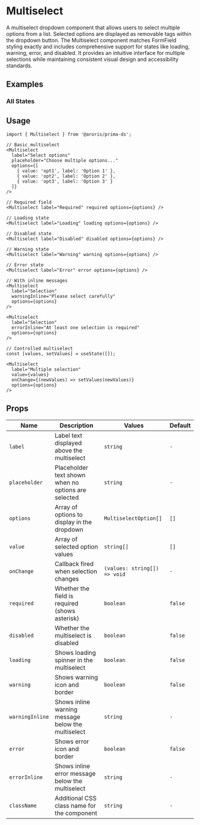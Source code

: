 
<Meta of={MultiselectStories} />

# Multiselect

A multiselect dropdown component that allows users to select multiple options from a list. Selected options are displayed as removable tags within the dropdown button. The Multiselect component matches FormField styling exactly and includes comprehensive support for states like loading, warning, error, and disabled. It provides an intuitive interface for multiple selections while maintaining consistent visual design and accessibility standards.

## Examples

### All States

<Canvas of={MultiselectStories.AllStates} />

## Usage

```tsx
import { Multiselect } from '@aroris/prima-ds';

// Basic multiselect
<Multiselect
  label="Select options"
  placeholder="Choose multiple options..."
  options={[
    { value: 'opt1', label: 'Option 1' },
    { value: 'opt2', label: 'Option 2' },
    { value: 'opt3', label: 'Option 3' }
  ]}
/>

// Required field
<Multiselect label="Required" required options={options} />

// Loading state
<Multiselect label="Loading" loading options={options} />

// Disabled state
<Multiselect label="Disabled" disabled options={options} />

// Warning state
<Multiselect label="Warning" warning options={options} />

// Error state
<Multiselect label="Error" error options={options} />

// With inline messages
<Multiselect
  label="Selection"
  warningInline="Please select carefully"
  options={options}
/>

<Multiselect
  label="Selection"
  errorInline="At least one selection is required"
  options={options}
/>

// Controlled multiselect
const [values, setValues] = useState([]);

<Multiselect
  label="Multiple selection"
  value={values}
  onChange={(newValues) => setValues(newValues)}
  options={options}
/>
```

## Props

<table>
  <thead>
    <tr>
      <th style={{ textAlign: 'left' }}>Name</th>
      <th style={{ textAlign: 'left' }}>Description</th>
      <th style={{ textAlign: 'left' }}>Values</th>
      <th style={{ textAlign: 'left' }}>Default</th>
    </tr>
  </thead>
  <tbody>
    <tr>
      <td>
        <code>label</code>
      </td>
      <td>Label text displayed above the multiselect</td>
      <td>
        <code>string</code>
      </td>
      <td>
        <code>-</code>
      </td>
    </tr>
    <tr>
      <td>
        <code>placeholder</code>
      </td>
      <td>Placeholder text shown when no options are selected</td>
      <td>
        <code>string</code>
      </td>
      <td>
        <code>-</code>
      </td>
    </tr>
    <tr>
      <td>
        <code>options</code>
      </td>
      <td>Array of options to display in the dropdown</td>
      <td>
        <code>MultiselectOption[]</code>
      </td>
      <td>
        <code>[]</code>
      </td>
    </tr>
    <tr>
      <td>
        <code>value</code>
      </td>
      <td>Array of selected option values</td>
      <td>
        <code>string[]</code>
      </td>
      <td>
        <code>[]</code>
      </td>
    </tr>
    <tr>
      <td>
        <code>onChange</code>
      </td>
      <td>Callback fired when selection changes</td>
      <td>
        <code>(values: string[]) => void</code>
      </td>
      <td>
        <code>-</code>
      </td>
    </tr>
    <tr>
      <td>
        <code>required</code>
      </td>
      <td>Whether the field is required (shows asterisk)</td>
      <td>
        <code>boolean</code>
      </td>
      <td>
        <code>false</code>
      </td>
    </tr>
    <tr>
      <td>
        <code>disabled</code>
      </td>
      <td>Whether the multiselect is disabled</td>
      <td>
        <code>boolean</code>
      </td>
      <td>
        <code>false</code>
      </td>
    </tr>
    <tr>
      <td>
        <code>loading</code>
      </td>
      <td>Shows loading spinner in the multiselect</td>
      <td>
        <code>boolean</code>
      </td>
      <td>
        <code>false</code>
      </td>
    </tr>
    <tr>
      <td>
        <code>warning</code>
      </td>
      <td>Shows warning icon and border</td>
      <td>
        <code>boolean</code>
      </td>
      <td>
        <code>false</code>
      </td>
    </tr>
    <tr>
      <td>
        <code>warningInline</code>
      </td>
      <td>Shows inline warning message below the multiselect</td>
      <td>
        <code>string</code>
      </td>
      <td>
        <code>-</code>
      </td>
    </tr>
    <tr>
      <td>
        <code>error</code>
      </td>
      <td>Shows error icon and border</td>
      <td>
        <code>boolean</code>
      </td>
      <td>
        <code>false</code>
      </td>
    </tr>
    <tr>
      <td>
        <code>errorInline</code>
      </td>
      <td>Shows inline error message below the multiselect</td>
      <td>
        <code>string</code>
      </td>
      <td>
        <code>-</code>
      </td>
    </tr>
    <tr>
      <td>
        <code>className</code>
      </td>
      <td>Additional CSS class name for the component</td>
      <td>
        <code>string</code>
      </td>
      <td>
        <code>-</code>
      </td>
    </tr>
  </tbody>
</table>

